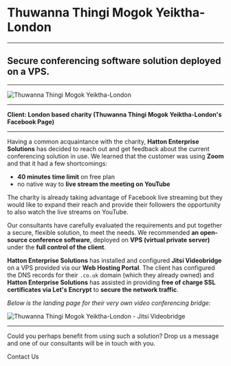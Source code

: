 
<SEO
    title="Case Study - Thuwanna Thingi Mogok Yeiktha-London"
    description="Secure conferencing software solution installed on Virtual Private Server."
/>

# Thuwanna Thingi Mogok Yeiktha-London #

<hr />

## Secure conferencing software solution deployed on a VPS. ##

<hr />

![Thuwanna Thingi Mogok Yeiktha-London](../../../content/assets/case-studies/thuwanna-mogok.jpg)

<hr />

**Client: London based charity (<OutboundLink href="https://www.facebook.com/thuwannamogok" target="_blank" rel="noopener noreferrer">Thuwanna Thingi Mogok Yeiktha-London's Facebook Page</OutboundLink>)**

<hr />

Having a common acquaintance with the charity, **Hatton Enterprise Solutions** has decided
to reach out and get feedback about the current conferencing solution in use. We learned
that the customer was using **Zoom** and that it had a few shortcomings:

- **40 minutes time limit** on free plan
- no native way to **live stream the meeting on YouTube**

The charity is already taking advantage of Facebook live streaming but they would like
to expand their reach and provide their followers the opportunity to also watch the
live streams on YouTube.

Our consultants have carefully evaluated the requirements and put together a secure, flexible
solution, to meet the needs. We recommended **an open-source conference software**, deployed
on **VPS (virtual private server)** under the **full control of the client**.

**Hatton Enterprise Solutions** has installed and configured **<OutboundLink href="https://jitsi.org/jitsi-videobridge/" target="_blank" rel="noopener noreferrer">Jitsi Videobridge</OutboundLink>**
on a VPS provided via our **<OutboundLink href="https://portal.hattonenterprisesolutions.uk" target="_blank" rel="noopener noreferrer">Web Hosting Portal</OutboundLink>**.
The client has configured the DNS records for their `.co.uk` domain (which they already owned) and **Hatton Enterprise Solutions**
has assisted in providing **free of charge SSL certificates via Let's Encrypt** to **secure the network traffic**.

*Below is the landing page for their very own video conferencing bridge:*

![Thuwanna Thingi Mogok Yeiktha-London - Jitsi Videobridge](../../../content/assets/case-studies/thuwanna-mogok-bridge.png)

<hr />

Could you perhaps benefit from using such a solution? Drop us a message and one of our consultants will be in touch with you.

<Link to="contact-us" className="button">Contact Us</Link>
